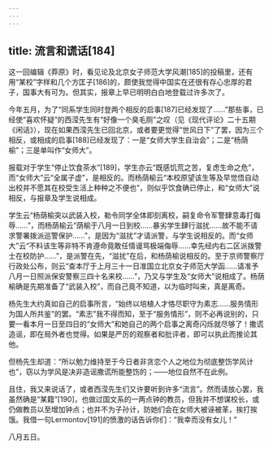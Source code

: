 ```yaml
---
---
---
```

title: 流言和谎话[184]
---




这一回编辑《莽原》时，看见论及北京女子师范大学风潮[185]的投稿里，还有用“某校”字样和几个方匡子[186]的，颇使我觉得中国实在还很有存心忠厚的君子，国事大有可为。但其实，报章上早已明明白白地登载过许多次了。

今年五月，为了“同系学生同时登两个相反的启事[187]已经发现了……”那些事，已经使“喜欢怀疑”的西滢先生有“好像一个臭毛厕”之叹（见《现代评论》二十五期《闲话》），现在如果西滢先生已回北京，或者要更觉得“世风日下”了罢，因为三个相反，或相成的启事[188]已经发现了：一是“女师大学生自治会”；二是“杨荫榆”；三是单叫作“女师大”。

报载对于学生“停止饮食茶水”[189]，学生亦云“既感饥荒之苦，复虑生命之危”，而“女师大”云“全属子虚”，是相反的。而杨荫榆云“本校原望该生等及早觉悟自动出校并不愿其在校受生活上种种之不便也”，则似乎饮食确已停止，和“女师大”说相反，与报章及学生说相成。

学生云“杨荫榆突以武装入校，勒令同学全体即刻离校，嗣复命令军警肆意毒打侮辱……”，而杨荫榆云“荫榆于八月一日到校……暴劣学生肆行滋扰……故不能不请求警署拨派巡警保护……”，是因为“滋扰”才请派警，与学生说相反的。而“女师大”云“不料该生等非特不肯遵命竟敢任情谩骂极端侮辱……幸先经内右二区派拨警士在校防护……”，是派警在先，“滋扰”在后，和杨荫榆说相反的。至于京师警察厅行政处公布，则云“查本厅于上月三十一日准国立北京女子师范大学函……请准予八月一日照派保安警察三四十名来校……”，乃又与学生及“女师大”说相成了。杨荫榆确是先期准备了“武装入校”，而自己竟不知道，以为临时叫来，真是离奇。

杨先生大约真如自己的启事所言，“始终以培植人才恪尽职守为素志……服务情形为国人所共鉴”的罢。“素志”我不得而知，至于“服务情形”，则不必再说别的，只要一看本月一日至四日的“女师大”和她自己的两个启事之离奇闪烁就尽够了！撒谎造谣，即在局外者也觉得。如果是严厉的观察者和批评者，即可以执此而推论其他。

但杨先生却道：“所以勉力维持至于今日者非贪恋个人之地位为彻底整饬学风计也”，窃以为学风是决非造谣撒谎所能整饬的；——地位自然不在此例。

且住，我又来说话了，或者西滢先生们又许要听到许多“流言”。然而请放心罢，我虽然确是“某籍”[190]，也做过国文系的一两点钟的教员，但我并不想谋校长，或仍做教员以至增加钟点；也并不为子孙计，防她们会在女师大被诬被革，挨打挨饿。我借一句Lermontov[191]的愤激的话告诉你们：“我幸而没有女儿！”

八月五日。